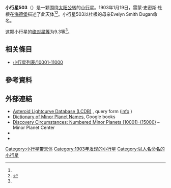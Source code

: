 {{Infobox planet
 | minorplanet     = yes
 | name            = 503 Evelyn
 | background      = #D6D6D6
 | image = 
 | image_size      = 
 | caption         =
 | discovery_ref   =  <ref name="MPC-object" />
 | discoverer      = [[雷蒙·史密斯·杜根|雷蒙·史密斯·杜根]]
 | discovery_site  = [[海德堡|海德堡]]
 | discovered      = 1903年1月19日
 | mpc_name        = 503 Evelyn
 | alt_names       = 503 Evelyn
 | pronounced      = 
 | named_after     = <ref name="MPC-object" />
 | mp_category     = [[主帶小行星|主帶小行星]] <ref name="MPC-object" /><ref name="jpldata" />
 | orbit_ref       = <ref name="a">[http://ssd.jpl.nasa.gov/sbdb.cgi?sstr=503 503] {{Wayback|url=http://ssd.jpl.nasa.gov/sbdb.cgi?sstr=503 |date=20210810000458 }}，小行星數據庫瀏覽器（JPL Small-Body Database Browser）－[[美国国家航空航天局|美国国家航空航天局]]喷气推进实验室</ref>
 | epoch           = 2018-03-23.0（[[儒略日|JD]] 2458200.5）
 | uncertainty     = 0
 | observation_arc = 
 | aphelion = {{convert|3.203|AU|km|3|abbr=on|lk=out}}
 | perihelion      = {{convert|2.2419359|AU|km|3|abbr=on}}
 | semimajor       = 2.7223009
 | eccentricity    = 0.1764555
 | period          = 4.49[[儒略年|yr]]
 | mean_anomaly    = 229.98599[[度|°]]
 | mean_motion     = {{Deg2DMS|0.21943190|sup=ms}} / day
 | inclination     = 5.01044
 | asc_node        = 68.89915°
 | arg_peri        = 41.93738
 | mean_diameter   = 
 | rotation        = 
 | albedo          =
 | spectral_type   =
 | abs_magnitude   = 9.3<ref name="jpldata" />
}}
'''小行星503'''（{{lang-en|503 Evelyn}}）是一颗围绕[[太阳|太阳]][[公转|公转]]的[[小行星|小行星]]。1903年1月19日，雷蒙·史密斯·杜根在[[海德堡|海德堡]]描述了此天体<ref name="a" /><ref>{{cite news|title=小行星列表|url=http://cfa-www.harvard.edu/iau/lists/NumberedMPs.txt|accessdate=2018-10-19|newspaper=哈佛大学|archive-date=2008-05-17|archive-url=https://web.archive.org/web/20080517010638/http://cfa-www.harvard.edu/iau/lists/NumberedMPs.txt|dead-url=no}}</ref>。小行星503以杜根的母亲Evelyn Smith Dugan命名。

这颗小行星的[[绝对星等|绝对星等]]为9.3等<ref name="a" />。

== 相关條目 ==
*[[小行星列表/10001-11000|小行星列表/10001-11000]]

== 參考資料 ==
{{reflist|refs=

<ref name="jpldata">{{cite web
  |type       = 2018-01-26 last obs.
  |title      = JPL Small-Body Database Browser:503 Evelyn-503 Evelyn
  |url        = https://ssd.jpl.nasa.gov/sbdb.cgi?sstr=503
  |publisher  = [[Jet_Propulsion_Laboratory|Jet Propulsion Laboratory]]
  |accessdate = 28 March 2018}}</ref>

<ref name="MPC-object">{{cite web
  |title      = 503 Evelyn
  |work      = Minor Planet Center
  |url      = https://www.minorplanetcenter.net/db_search/show_object?object_id=503
  |accessdate      = 28 March 2018
  |archive-date      = 2016-03-04
  |archive-url      = https://web.archive.org/web/20160304113507/http://www.minorplanetcenter.net/db_search/show_object?object_id=503
  |dead-url      = no
  }}</ref>

}}

==  外部連結 ==
* [http://www.minorplanet.info/PHP/lcdbsummaryquery.php Asteroid Lightcurve Database (LCDB)] {{Wayback|url=http://www.minorplanet.info/PHP/lcdbsummaryquery.php |date=20171210173955 }}, query form ([http://www.minorplanet.info/lightcurvedatabase.html info] {{Wayback|url=http://www.minorplanet.info/lightcurvedatabase.html |date=20171216050541 }})
* [https://books.google.com/books?id=aeAg1X7afOoC&pg Dictionary of Minor Planet Names], Google books
* [http://www.minorplanetcenter.net/iau/lists/NumberedMPs010001.html Discovery Circumstances: Numbered Minor Planets (10001)-(15000)] {{Wayback|url=http://www.minorplanetcenter.net/iau/lists/NumberedMPs010001.html |date=20180612162317 }} – Minor Planet Center
* {{AstDys|503}}
* {{JPL small body}}

{{Minor Planet Number|[[小行星502|小行星502]]|[[小行星504|小行星504]]}}
{{小天体}}

[[Category:小行星带天体|Category:小行星带天体]]
[[Category:1903年发现的小行星|Category:1903年发现的小行星]]
[[Category:以人名命名的小行星|Category:以人名命名的小行星]]